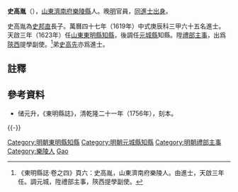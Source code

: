 '''史高胤'''（{{bd|？||？|catIdx=Shi史}}），[[山東|山東]][[濟南府|濟南府]][[樂陵縣|樂陵縣]]人。晚[[明朝|明]]官員，[[同進士出身|同進士出身]]。

史高胤為[[史邦直|史邦直]]長子。萬曆四十七年（1619年）中式庚辰科三甲六十五名進士。天啟三年（1623年）任[[山東|山東]][[東明縣|東明縣]][[知縣|知縣]]，後調任[[元城縣|元城縣]]知縣。陞[[禮部|禮部]][[主事|主事]]，出爲[[陝西|陝西]]提學副使。<ref>《東明縣誌·卷之四》頁六：史高胤，山東濟南府樂陵人。由進士，天啟三年任。調元城，陞禮部主事，陝西提學副使。</ref>弟[[史高先|史高先]]亦爲進士。

== 註釋 ==
{{reflist}}

== 參考資料 ==
*储元升，《東明縣誌》，清乾隆二十一年（1756年），刻本。

{{-}}
{{start box}}
{{s-off}}
{{succession box|[[張福臻|張福臻]]|[[李虛白|李虛白]]|[[山東|山東]][[東明縣|東明縣]][[知縣|知縣]]|<small>天啟三年（1641年）上任</small>}}
{{end box}}

{{萬曆四十七年己未科殿試金榜}}
{{DEFAULTSORT:Shi史}}
[[Category:明朝東明縣知縣|Category:明朝東明縣知縣]]
[[Category:明朝元城縣知縣|Category:明朝元城縣知縣]]
[[Category:明朝禮部主事|Category:明朝禮部主事]]
[[Category:樂陵人|Category:樂陵人]]
[[Category:史姓|Gao]]